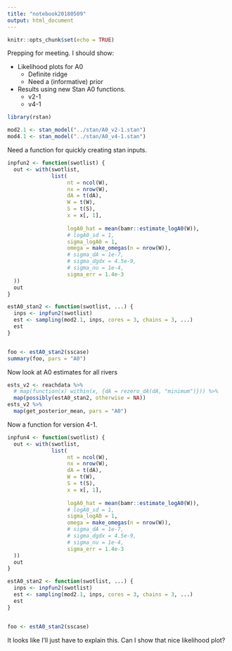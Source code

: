 ---
title: "notebook20180509"
output: html_document
---

```{r setup, include=FALSE}
knitr::opts_chunk$set(echo = TRUE)
```

Prepping for meeting. I should show:

- Likelihood plots for A0
    - Definite ridge
    - Need a (informative) prior
- Results using new Stan A0 functions.
    - v2-1
    - v4-1
    

```{r}
library(rstan)

mod2.1 <- stan_model("../stan/A0_v2-1.stan")
mod4.1 <- stan_model("../stan/A0_v4-1.stan")

```

Need a function for quickly creating stan inputs. 

```{r}
inpfun2 <- function(swotlist) {
  out <- with(swotlist, 
              list(
                   nt = ncol(W),
                   nx = nrow(W),
                   dA = t(dA),
                   W = t(W),
                   S = t(S),
                   x = x[, 1], 
                   
                   logA0_hat = mean(bamr::estimate_logA0(W)),
                   # logA0_sd = 1,
                   sigma_logA0 = 1,
                   omega = make_omegas(n = nrow(W)),
                   # sigma_dA = 1e-7,
                   # sigma_dgdx = 4.5e-9,
                   # sigma_nu = 1e-4,
                   sigma_err = 1.4e-3
  ))
  out
}

estA0_stan2 <- function(swotlist, ...) {
  inps <- inpfun2(swotlist)
  est <- sampling(mod2.1, inps, cores = 3, chains = 3, ...)
  est
}


foo <- estA0_stan2(sscase)
summary(foo, pars = "A0")
```

Now look at A0 estimates for all rivers

```{r}


ests_v2 <- reachdata %>% 
  # map(function(x) within(x, {dA = rezero_dA(dA, "minimum")})) %>% 
  map(possibly(estA0_stan2, otherwise = NA))
ests_v2 %>% 
  map(get_posterior_mean, pars = "A0")
```


Now a function for version 4-1.

```{r}
inpfun4 <- function(swotlist) {
  out <- with(swotlist, 
              list(
                   nt = ncol(W),
                   nx = nrow(W),
                   dA = t(dA),
                   W = t(W),
                   S = t(S),
                   x = x[, 1], 
                   
                   logA0_hat = mean(bamr::estimate_logA0(W)),
                   # logA0_sd = 1,
                   sigma_logA0 = 1,
                   omega = make_omegas(n = nrow(W)),
                   # sigma_dA = 1e-7,
                   # sigma_dgdx = 4.5e-9,
                   # sigma_nu = 1e-4,
                   sigma_err = 1.4e-3
  ))
  out
}

estA0_stan2 <- function(swotlist, ...) {
  inps <- inpfun2(swotlist)
  est <- sampling(mod2.1, inps, cores = 3, chains = 3, ...)
  est
}


foo <- estA0_stan2(sscase)
```

It looks like I'll just have to explain this. Can I show that nice likelihood plot?


